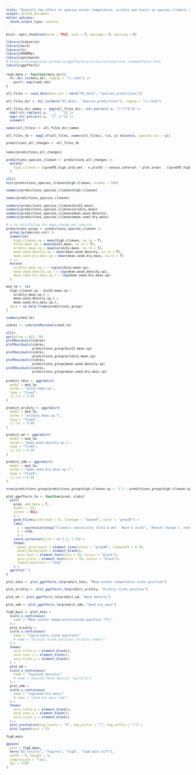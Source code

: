 ```yaml
---
title: "Quantify the effect of species winter temperature, aridity and traits on species climatic sensitivity"
output: github_document
editor_options: 
  chunk_output_type: console
---
```


```{=html}
<style type="text/css">
pre {
  font-size: 10px
}
</style>
```

```r
knitr::opts_chunk$set(echo = TRUE, eval = T, message = F, warning = F)

library(tidyverse)
library(here)
library(fs)
library(DHARMa)
library(patchwork)
# https://strengejacke.github.io/ggeffects/articles/introduction_randomeffects.html
library(ggeffects)

```

```r

read_data <- function(data_dir){
  fs::dir_ls(data_dir, regexp = "\\.rds$") |>
    purrr::map(read_rds)
}

all_files <- read_data(data_dir = here("01_data", "species_predictions"))

all_files_dir <- dir_ls(here("01_data", "species_predictions"), regexp = "\\.rds$")

all_files_dir_names <- map(all_files_dir, ~str_extract(.x, "[^/]*$")) |> 
  map(~str_replace(.x, "_", " ")) |> 
  map(~str_extract(.x,  "[^_]+")) |>
  unname()

names(all_files) <- all_files_dir_names

all_files_tb <- map2_df(all_files, names(all_files), \(x, y) mutate(x, species.cor = y))

predictions_all_changes <- all_files_tb

```

```r

names(predictions_all_changes)

predictions_species_climsen <- predictions_all_changes |>
  mutate(
    high.climsen = ((predFE_high_cold_wet - n.plot0) / census.interval / plot.area) - ((predFE_high_warm_arid - n.plot0) / census.interval / plot.area)
  )

x11()
hist(predictions_species_climsen$high.climsen, breaks = 500)

summary(predictions_species_climsen$high.climsen)

names(predictions_species_climsen)

summary(predictions_species_climsen$bio11.mean)
summary(predictions_species_climsen$aridity.mean)
summary(predictions_species_climsen$mean.wood.density)
summary(predictions_species_climsen$mean.seed.dry.mass)

# a lm calculating the mean change per species
predictions_group <- predictions_species_climsen |> 
  group_by(species.cor) |> 
  summarise(
    high.climsen.sp = mean(high.climsen, na.rm = T),
    bio11.mean.sp = mean(bio11.mean, na.rm = T),
    aridity.mean.sp = mean(aridity.mean, na.rm = T),
    mean.wood.density.sp = mean(mean.wood.density, na.rm = T),
    mean.seed.dry.mass.sp = mean(mean.seed.dry.mass, na.rm = T)
  ) |> 
  mutate(
    aridity.mean.sp.l = log(aridity.mean.sp),
    mean.wood.density.sp.l = log(mean.wood.density.sp),
    mean.seed.dry.mass.sp.l = log(mean.seed.dry.mass.sp)
  )

mod_lm <- lm(
  high.climsen.sp ~ bio11.mean.sp + 
    aridity.mean.sp.l +
    mean.wood.density.sp.l +
    mean.seed.dry.mass.sp.l,
  data = as.data.frame(predictions_group)
)

summary(mod_lm)

simres <- simulateResiduals(mod_lm)

x11()
par(mfrow = c(2, 3))
plotResiduals(simres)
plotResiduals(simres,
              predictions_group$bio11.mean.sp)
plotResiduals(simres,
              predictions_group$aridity.mean.sp)
plotResiduals(simres,
              predictions_group$mean.wood.density.sp)
plotResiduals(simres,
              predictions_group$mean.seed.dry.mass.sp)

```

```r

predict_tmin <- ggpredict(
  model = mod_lm, 
  terms = "bio11.mean.sp",
  type = "fixed",
  ci.lvl = 0.68
)

predict_aridity <- ggpredict(
  model = mod_lm, 
  terms = "aridity.mean.sp.l",
  type = "fixed",
  ci.lvl = 0.68
)

predict_wd <- ggpredict(
  model = mod_lm, 
  terms = "mean.wood.density.sp.l",
  type = "fixed",
  ci.lvl = 0.68
)

predict_sdm <- ggpredict(
  model = mod_lm, 
  terms = "mean.seed.dry.mass.sp.l",
  type = "fixed",
  ci.lvl = 0.68
)

nrow(predictions_group[predictions_group$high.climsen.sp < -2.5 | predictions_group$high.climsen.sp > 2.5, ])

plot_ggeffects_lm <- function(pred, xlab){
  plot(
    pred, add.data = T,
    alpha = .15,
    jitter = NULL
    ) +
    geom_hline(yintercept = 0, linetype = "dashed", color = "grey20") +
    labs(
      y = expression(atop("Climatic sensitivity (Cold & wet - Warm & arid)", "Annual change n. stems per hectare")),
      x = xlab,
      ) +
    coord_cartesian(ylim = c(-2.5, 2.5)) +
    theme(
      panel.grid.major = element_line(colour = "grey90", linewidth = 0.5),
      panel.background = element_blank(),
      axis.text = element_text(size = 10, colour = "black"),
      axis.title = element_text(size = 10, colour = "black"),
      legend.position = "none"
    ) +
  ggtitle("")
}

plot_tmin <- plot_ggeffects_lm(predict_tmin, "Mean winter temperature niche position")

plot_aridity <- plot_ggeffects_lm(predict_aridity, "Aridity niche position")

plot_wd <- plot_ggeffects_lm(predict_wd, "Wood density")

plot_sdm <- plot_ggeffects_lm(predict_sdm, "Seed dry mass")

fig4_main <- plot_tmin + 
  scale_x_continuous(
    name = "Mean winter temperature\nniche position (ºC)"
  ) +
  plot_aridity + 
  scale_x_continuous(
    name = "log(aridity niche position)"
    # name = "Aridity niche position (aridity index)"
  ) +
  theme(
    axis.title.y = element_blank(),
    axis.text.y = element_blank(),
    axis.ticks.y = element_blank()
  ) +
  plot_wd + 
  scale_x_continuous(
    name = "log(wood density)"
    # name = (bquote("Wood density "(g/cm^3)))
  ) +
  plot_sdm +
  scale_x_continuous(
    name = "log(seed dry mass)"
    # name = "Seed dry mass (mg)"
  ) +
  theme(
    axis.title.y = element_blank(),
    axis.text.y = element_blank(),
    axis.ticks.y = element_blank()
  ) +
  plot_annotation(tag_levels = "A", tag_prefix = "(", tag_suffix = ")") +
  plot_layout(ncol = 2)

fig4_main

ggsave(
  plot = fig4_main,
  here("03_results", "figures", "fig4", "fig4_main.tiff"),
  width = 9, height = 8,
  compression = "lzw",
  dpi = 1200
)

```

